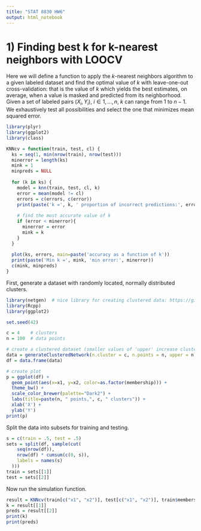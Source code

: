```yaml
---
title: "STAT 8830 HW6"
output: html_notebook
---
```


# 1) Finding best k for k-nearest neighbors with LOOCV

Here we will define a function to apply the $k$-nearest neighbors algorithm to a given labeled dataset and find the optimal value of $k$ with leave-one-out cross-validation: that is the value of $k$ which yields the best estimates, on average, when a value is masked and predicted from its neighborhood. Given a set of labeled pairs $(X_i, Y_i)$, $i \in {1, ..., n}$, $k$ can range from $1$ to $n - 1$. We exhaustively test all possibilities and select the one that minimizes mean squared error.

```r
library(plyr)
library(ggplot2)
library(class)

KNNcv = function(train, test, cl) {
  ks = seq(1, min(nrow(train), nrow(test)))
  minerror = length(ks)
  mink = 1
  minpreds = NULL
  
  for (k in ks) {
    model = knn(train, test, cl, k)
    error = mean(model != cl)
    errors = c(errors, c(error))
    print(paste('k =', k, ' proportion of incorrect predictions:', error))
    
    # find the most accurate value of k
    if (error < minerror){
      minerror = error
      mink = k
    }
  }
  
  plot(ks, errors, main=paste('accuracy as a function of k'))
  print(paste('Min k =', mink, 'min error:', minerror))
  c(mink, minpreds)
}
```

First, generate a dataset with randomly located, normally distributed clusters.

```r
library(netgen)  # nice library for creating clustered data: https://github.com/jakobbossek/netgen
library(Rcpp)
library(ggplot2)

set.seed(42)

c = 4    # clusters
n = 100  # data points

# create a clustered dataset (smaller values of 'upper' increase cluster mixing)
data = generateClusteredNetwork(n.cluster = c, n.points = n, upper = n / c)
df = data.frame(data)

# create plot
p = ggplot(df) +
  geom_point(aes(x=x1, y=x2, color=as.factor(membership))) +
  theme_bw() +
  scale_color_brewer(palette="Dark2") + 
  labs(title=paste(n, " points,", c, " clusters")) +
  xlab('X') +
  ylab('Y')
print(p)
```
Split the data into subsets for training and testing.

```r
s = c(train = .5, test = .5)
sets = split(df, sample(cut(
    seq(nrow(df)), 
    nrow(df) * cumsum(c(0, s)),
    labels = names(s)
  )))
train = sets[[1]]
test = sets[[2]]
```

Now run the simulation function.

```r
result = KNNcv(train[c("x1", "x2")], test[c("x1", "x2")], train$membership)
k = result[[1]]
preds = result[[2]]
print(k)
print(preds)
```

